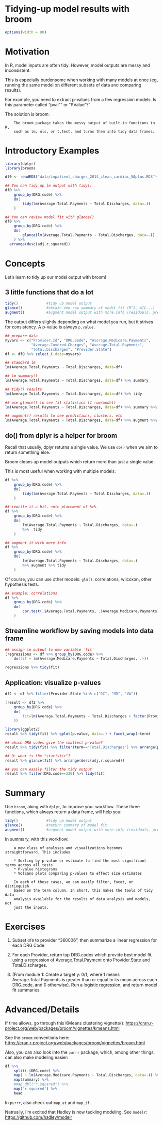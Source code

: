 # Tidying-up model results with broom
```r
options(width = 90)
```

# Motivation

In R, model inputs are often tidy. However, model outputs are messy and inconsistent.

This is especially burdensome when working with many models at once (eg,
running the same model on different subsets of data and comparing results).

For example, you need to extract p-values from a few regression models. Is this parameter called "pval"" or "PValue"?"

The solution is broom:

        The broom package takes the messy output of built-in functions in R,
        such as lm, nls, or t.test, and turns them into tidy data frames.


# Introductory Examples
```r
library(dplyr)
library(broom)
```
```r
df0 <- readRDS("data/inpatient_charges_2014_clean_cardiac_50plus.RDS")
```
```r
## You can tidy up lm output with tidy()
df0 %>%
    group_by(DRG.code) %>%
    do(
        tidy(lm(Average.Total.Payments ~ Total.Discharges, data=.))
    )

## You can review model fit with glance()
df0 %>%
    group_by(DRG.code) %>%
    do(
        glance(lm(Average.Total.Payments ~ Total.Discharges, data=.))
    ) %>%
  arrange(desc(adj.r.squared))
```

# Concepts
Let's learn to tidy up our model output with broom!

## 3 little functions that do a lot
```r
tidy()             #tidy up model output
glance()           #obtain one-row summary of model fit (R^2, AIC...)
augment()          #augment model output with more info (residuals, predictions, ...) 
```

The output differs slightly depending on what model you run, but it strives for consistency. A p-value is always `p.value`.

```r
## prepare data
myvars <- c("Provider.Id", "DRG.code", "Average.Medicare.Payments",
            "Average.Covered.Charges", "Average.Total.Payments",
            "Total.Discharges", "Provider.State")
df <- df0 %>% select_(.dots=myvars)

## standard lm
lm(Average.Total.Payments ~ Total.Discharges, data=df)

## lm summary()
lm(Average.Total.Payments ~ Total.Discharges, data=df) %>% summary

## tidy() results
lm(Average.Total.Payments ~ Total.Discharges, data=df) %>% tidy

## use glance() to see fit statistics (1 row/model)
lm(Average.Total.Payments ~ Total.Discharges, data=df) %>% summary %>% glance

## augment() results to see predictions, clusters, etc
lm(Average.Total.Payments ~ Total.Discharges, data=df) %>% augment %>% tbl_df

```

## do() from dplyr is a helper for broom
Recall that usually, dplyr returns a single value. We use `do()` when we aim to return something else.

Broom cleans up model outputs which return more than just a single value.

This is most useful when working with multiple models:

```r
df %>%
    group_by(DRG.code) %>%
    do(
        tidy(lm(Average.Total.Payments ~ Total.Discharges, data=.))
    )

## rewrite it a bit. note placement of %>%
df %>%
    group_by(DRG.code) %>%
    do(
        lm(Average.Total.Payments ~ Total.Discharges, data=.)
        %>%  tidy
    )

## augment it with more info
df %>%
    group_by(DRG.code) %>%
    do(
        lm(Average.Total.Payments ~ Total.Discharges, data=.)
        %>% augment %>% tidy
    )
```

Of course, you can use other models: `glm()`, correlations, wilcoxon, other hypothesis tests.


```r
## example: correlations
df %>%
    group_by(DRG.code) %>%
    do(
        cor.test(.$Average.Total.Payments, .$Average.Medicare.Payments) %>% tidy 
    ) 
```

## Streamline workflow by saving models into data frame
```r
## assign lm output to new variable `fit`
(regressions <- df %>% group_by(DRG.code) %>%
    do(fit = lm(Average.Medicare.Payments ~ Total.Discharges, .)))

regressions %>% tidy(fit)
```

## Application: visualize p-values
```r
df2 <- df %>% filter(Provider.State %in% c("DC", "MD", "VA"))

(result <- df2 %>%
    group_by(DRG.code) %>%
    do(
        fit=lm(Average.Total.Payments ~ Total.Discharges + factor(Provider.State), data=.)
    ))

library(ggplot2)
result %>% tidy(fit) %>% qplot(p.value, data=.) + facet_wrap(~term)

## which DRG codes give the smallest p-value?
result %>% tidy(fit) %>% filter(term=="Total.Discharges") %>% arrange(p.value)

## Q: what is the "statistic"?
result %>% glance(fit) %>% arrange(desc(adj.r.squared))

## you can easily filter the tidy output
result %>% filter(DRG.code==220) %>% tidy(fit)
```

# Summary

Use `broom`, along with `dplyr`, to improve your workflow. These three functions, which always return a data frame, will help you:

```r
tidy()             #tidy up model output
glance()           #return summary of model fit
augment()          #augment model output with more info (residuals, predictions) ( before tidy() )
```

In summary, with this workflow:

        a new class of analyses and visualizations becomes straightforward. This includes

        * Sorting by p-value or estimate to find the most significant terms across all tests
        * P-value histograms
        * Volcano plots comparing p-values to effect size estimates

        In each of these cases, we can easily filter, facet, or distinguish
        based on the term column. In short, this makes the tools of tidy data
        analysis available for the results of data analysis and models, not
        just the inputs.


# Exercises

1. Subset `df0` to provider "360006", then summarize a linear regression for each DRG Code.

2. For each Provider, return top DRG.codes which provide best model fit, using a regression of
Average.Total.Payment onto Provider.State and Total.Discharges.

3. (From module 1: Create a target y: 0/1, where 1 means Average.Total.Payments is greater than or equal to its mean across each DRG.code, and 0 otherwise). Run a logistic regression, and return model fit summaries.



# Advanced/Details

If time allows, go through this KMeans clustering vignette(): [https://cran.r-project.org/web/packages/broom/vignettes/kmeans.html](https://cran.r-project.org/web/packages/broom/vignettes/kmeans.html)

See the `broom` conventions here:  
[https://cran.r-project.org/web/packages/broom/vignettes/broom.html](https://cran.r-project.org/web/packages/broom/vignettes/broom.html)

Also, you can also look into the `purrr` package, which, among other things, can also make modeling easier:

```r
df %>%
    split(.$DRG.code) %>%
    map( ~ lm(Average.Medicare.Payments ~ Total.Discharges, data=.)) %>%
    map(summary) %>%
    #map_dbl("r.squared") %>%
    map("r.squared") %>%
    head
```

In `purrr`, also check out `map_at` and `map_if`.

Natrually, I'm excited that Hadley is now tackling modeling. See `modelr`: [https://github.com/hadley/modelr](https://github.com/hadley/modelr)
